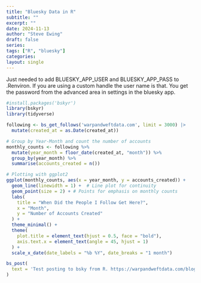 ```yaml
---
title: "Bluesky Data in R"
subtitle: ""
excerpt: ""
date: 2024-11-13
author: "Steve Ewing"
draft: false
series:
tags: ["R", "bluesky"]
categories:
layout: single
---
```


Just needed to add BLUESKY_APP_USER and BLUESKY_APP_PASS to .Renviron. If you are using a custom handle the user name is that. You get the password from the advanced area in settings in the bluesky app.

```r
#install.packages('bskyr')
library(bskyr)
library(tidyverse)

following <- bs_get_follows('warpandweftdata.com', limit = 3000) |>
  mutate(created_at = as.Date(created_at))

```
```r
# Group by Year-Month and count the number of accounts
monthly_counts <- following %>%
  mutate(year_month = floor_date(created_at, "month")) %>%
  group_by(year_month) %>%
  summarise(accounts_created = n())

# Plotting with ggplot2
ggplot(monthly_counts, aes(x = year_month, y = accounts_created)) +
  geom_line(linewidth = 1) +  # Line plot for continuity
  geom_point(size = 2) + # Points for emphasis on monthly counts
  labs(
    title = "When Did the People I Follow Get Here?",
    x = "Month",
    y = "Number of Accounts Created"
  ) +
  theme_minimal() +
  theme(
    plot.title = element_text(hjust = 0.5, face = "bold"),
    axis.text.x = element_text(angle = 45, hjust = 1)
  ) +
  scale_x_date(date_labels = "%b %Y", date_breaks = "1 month")
```


```r
bs_post(
  text = 'Test posting to bsky from R. https://warpandweftdata.com/blog/bsky_r/'
)
```
